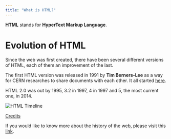 ```yaml
---
title: "What is HTML?"
---
```


**HTML** stands for **HyperText Markup Language**.

# Evolution of HTML

Since the web was first created, there have been several different versions of HTML, each of them an improvement of the last.

The first HTML version was released in 1991 by **Tim Berners-Lee** as a way for CERN researches to share documents with each other. It all started [here](http://info.cern.ch/).

HTML 2.0 was out by 1995, 3.2 in 1997, 4 in 1997 and 5, the most current one, in 2014.

![HTML Timeline](https://www.hostinger.com/tutorials/wp-content/uploads/sites/2/2017/03/milestones-of-HTML.jpg)

[Credits](https://www.hostinger.com/tutorials/difference-between-html-and-html5)

If you would like to know more about the history of the web, please visit this [link](https://thehistoryoftheweb.com/timeline/).